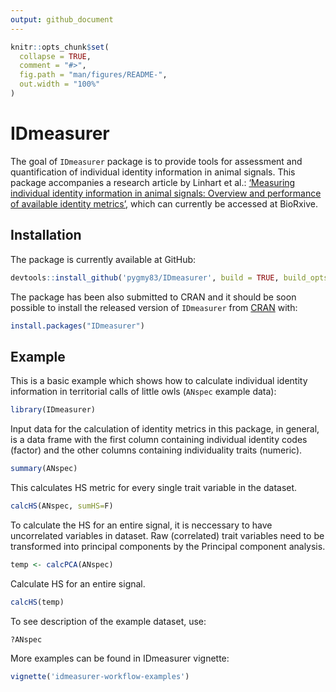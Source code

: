```yaml
---
output: github_document
---
```


<!-- README.md is generated from README.Rmd. Please edit that file -->

```r
knitr::opts_chunk$set(
  collapse = TRUE,
  comment = "#>",
  fig.path = "man/figures/README-",
  out.width = "100%"
)
```
# IDmeasurer
The goal of `IDmeasurer` package is to provide tools for assessment and quantification of individual identity information in animal signals. This package accompanies a research article by Linhart et al.: ['Measuring individual identity information in animal signals: Overview and performance of available identity metrics'](https://www.biorxiv.org/content/10.1101/546143v1), which can currently be accessed at BioRxive.  

## Installation
The package is currently available at GitHub:

``` r
devtools::install_github('pygmy83/IDmeasurer', build = TRUE, build_opts = c("--no-resave-data", "--no-manual"))
```

The package has been also submitted to CRAN and it should be soon possible to install the released version of `IDmeasurer` from [CRAN](https://CRAN.R-project.org) with:

``` r
install.packages("IDmeasurer")
```

## Example

This is a basic example which shows how to calculate individual identity information in territorial calls of little owls (`ANspec` example data):

```r
library(IDmeasurer)
```

Input data for the calculation of identity metrics in this package, in general, is a data frame with the first column containing individual identity codes (factor) and the other columns containing individuality traits (numeric).

```r
summary(ANspec)   
```

This calculates HS metric for every single trait variable in the dataset.
```r
calcHS(ANspec, sumHS=F)
```

To calculate the HS for an entire signal, it is neccessary to have uncorrelated variables in dataset. Raw (correlated) trait variables need to be transformed into principal components by the Principal component analysis.
```r
temp <- calcPCA(ANspec) 
```

Calculate HS for an entire signal.
```r
calcHS(temp) 
```

To see description of the example dataset, use:

``` r
?ANspec
```

More examples can be found in IDmeasurer vignette:
``` r
vignette('idmeasurer-workflow-examples')
```

